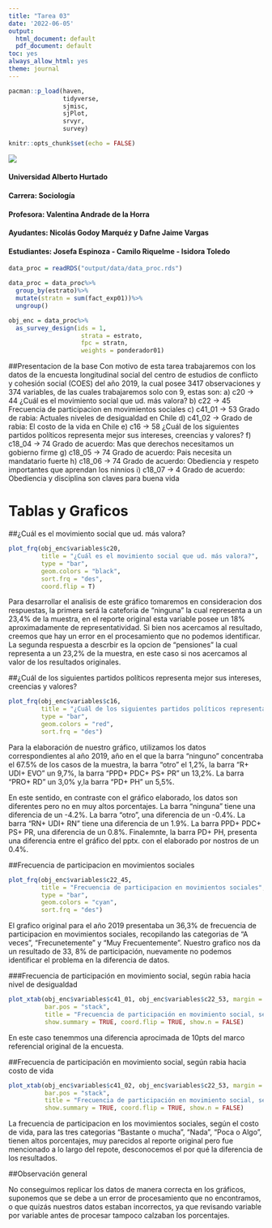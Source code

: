 ```yaml
---
title: "Tarea 03"
date: '2022-06-05'
output:
  html_document: default
  pdf_document: default
toc: yes
always_allow_html: yes
theme: journal
---
```

```r
pacman::p_load(haven, 
               tidyverse, 
               sjmisc, 
               sjPlot,
               srvyr,
               survey)
```

```r
knitr::opts_chunk$set(echo = FALSE)
```

![](https://www.uahurtado.cl/wp-images/uploads/2015/05/uah2.png) 

#### Universidad Alberto Hurtado
#### Carrera: Sociología
#### Profesora: Valentina Andrade de la Horra
#### Ayudantes: Nicolás Godoy Marquéz  y Dafne Jaime Vargas
#### Estudiantes: Josefa Espinoza - Camilo Riquelme - Isidora Toledo


```r
data_proc = readRDS("output/data/data_proc.rds")
```

```r
data_proc = data_proc%>%
  group_by(estrato)%>%
  mutate(stratn = sum(fact_exp01))%>%
  ungroup()
```

```r
obj_enc = data_proc%>%
  as_survey_design(ids = 1,
                    strata = estrato,
                    fpc = stratn,
                    weights = ponderador01)
```

##Presentacion de la base
Con motivo de esta tarea trabajaremos con los datos de la encuesta longitudinal social del centro de estudios de conflicto y cohesión social (COES) del año 2019, la cual posee 3417 observaciones y 374 variables, de las cuales trabajaremos solo con 9, estas son:
a) c20 -> 44 ¿Cuál es el movimiento social que ud. más valora?
b) c22 -> 45 Frecuencia de participacion en movimientos sociales
c) c41_01 -> 53 Grado de rabia: Actuales niveles de desigualdad en Chile
d) c41_02 -> Grado de rabia: El costo de la vida en Chile
e) c16 -> 58 ¿Cuál de los siguientes partidos políticos representa mejor sus intereses, creencias y valores?
f) c18_04 -> 74 Grado de acuerdo: Mas que derechos necesitamos un gobierno firme
g) c18_05 -> 74 Grado de acuerdo: Pais necesita un mandatario fuerte
h) c18_06 -> 74 Grado de acuerdo: Obediencia y respeto importantes que aprendan los ninnios
i) c18_07 -> 4 Grado de acuerdo: Obediencia y disciplina son claves para buena vida

# Tablas y Graficos

##¿Cuál es el movimiento social que ud. más valora?

```r
plot_frq(obj_enc$variables$c20,
         title = "¿Cuál es el movimiento social que ud. más valora?",
         type = "bar",
         geom.colors = "black",
         sort.frq = "des",
         coord.flip = T)
```

Para desarrollar el analisis de este gráfico tomaremos en consideracion dos respuestas, la primera será la cateforia de "ninguna" la cual representa a un 23,4% de la muestra, en el reporte original esta variable posee un 18% aproximadamente de representatividad. Si bien nos acercamos al resultado, creemos que hay un error en el procesamiento que no podemos identificar. La segunda respuesta a descrbir es la opcion de "pensiones" la cual representa a un 23,2% de la muestra, en este caso si nos acercamos al valor de los resultados originales.
 
##¿Cuál de los siguientes partidos políticos representa mejor sus intereses, creencias y valores?

```r
plot_frq(obj_enc$variables$c16,
         title = "¿Cuál de los siguientes partidos políticos representa mejor sus intereses, creencias y valores?",
         type = "bar", 
         geom.colors = "red",
         sort.frq = "des")

```

Para la elaboración de nuestro gráfico, utilizamos los datos correspondientes al año 2019, año en el que la barra "ninguno" concentraba el 67.5% de los casos de la muestra, la barra "otro" el 1,2%, la barra "R+ UDI+ EVO" un 9,7%, la barra "PPD+ PDC+ PS+ PR" un 13,2%. La barra "PRO+ RD" un 3,0% y,la barra "PD+ PH" un 5,5%.

En este sentido, en contraste con el gráfico elaborado, los datos son diferentes pero no en muy altos porcentajes. La barra "ninguna" tiene una diferencia de un -4.2%. La barra "otro", una diferencia de un -0.4%. La barra "RN+ UDI+ RN" tiene una diferencia de un 1.9%. La barra PPD+ PDC+ PS+ PR, una diferencia de un 0.8%. Finalemnte, la barra PD+ PH, presenta una diferencia entre el gráfico del pptx. con el elaborado por nostros de un 0.4%. 

##Frecuencia de participacion en movimientos sociales

```r
plot_frq(obj_enc$variables$c22_45,
         title = "Frecuencia de participacion en movimientos sociales",
         type = "bar", 
         geom.colors = "cyan",
         sort.frq = "des")
```

El grafico original para el año 2019 presentaba un 36,3% de frecuencia de participacion en movimientos sociales, recopilando las categorias de "A veces", "Frecunetemente" y "Muy Frecuentemente". Nuestro grafico nos da un resultado de 33, 8% de participación, nuevamente no podemos identificar el problema en la diferencia de datos. 

###Frecuencia de participación en movimiento social, según rabia hacia nivel de desigualdad

```r
plot_xtab(obj_enc$variables$c41_01, obj_enc$variables$c22_53, margin = "row", 
          bar.pos = "stack",
          title = "Frecuencia de participación en movimiento social, según rabia hacia nivel de desigualdad",
          show.summary = TRUE, coord.flip = TRUE, show.n = FALSE)
```

En este caso tenemmos una diferencia aprocimada de 10pts del marco referencial original de la encuesta. 

##Frecuencia de participación en movimiento social, según rabia hacia costo de vida

```r
plot_xtab(obj_enc$variables$c41_02, obj_enc$variables$c22_53, margin = "row", 
          bar.pos = "stack",
          title = "Frecuencia de participación en movimiento social, según rabia hacia costo de vida",
          show.summary = TRUE, coord.flip = TRUE, show.n = FALSE)
```

La frecuencia de participacion en los movimientos sociales, según el costo de vida, para las tres categorias "Bastante o mucha", "Nada", "Poca o Algo", tienen altos porcentajes, muy parecidos al reporte original pero fue mencionado a lo largo del repote, desconocemos el por qué la diferencia de los resultados.

##Observación general

No conseguimos replicar los datos de manera correcta en los gráficos, suponemos que se debe a un error de procesamiento que no encontramos, o que quizás nuestros datos estaban incorrectos, ya que revisando variable por variable antes de procesar tampoco calzaban los porcentajes.

